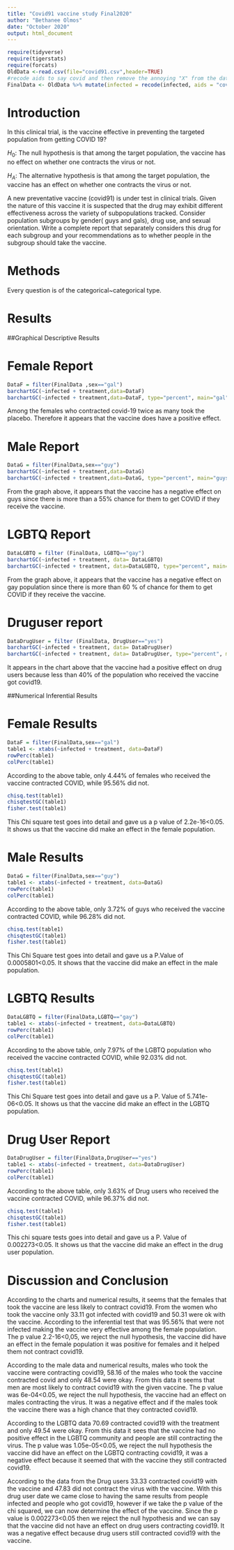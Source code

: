 ```yaml
---
title: "Covid91 vaccine study Final2020"
author: "Bethanee Olmos"
date: "October 2020"
output: html_document
---
```


```r
require(tidyverse)
require(tigerstats)
require(forcats)
OldData <-read.csv(file="covid91.csv",header=TRUE)
#recode aids to say covid and then remove the annoying "X" from the dataframe
FinalData <- OldData %>% mutate(infected = recode(infected, aids = "covid", none = "OK" )) %>% select(-one_of("X"))
```

# Introduction

<!--In this section you explain what you are trying to show.  Where did the data come from?  What is the research or other question you are trying to answer?.  If you skimp in this section expect to be marked down in your grade. Paint a picture of the project a couple of paragraphs is expected!-->

In this clinical trial, is the vaccine effective in preventing the targeted population from getting COVID 19?

$H_0$: The null hypothesis is that among the target population, the vaccine has no effect on whether one contracts the virus or not.

$H_A$: The alternative hypothesis is that among the target population, the vaccine has an effect on whether one contracts the virus or not.

A new  preventative vaccine (covid91) is under test in clinical trials. Given the nature of this vaccine it is suspected that the drug may exhibit different effectiveness across the variety of subpopulations tracked. Consider population subgroups by gender( guys and gals), drug use, and sexual orientation. Write a complete report that separately considers this drug for each subgroup and your recommendations as to whether people in the subgroup should take the vaccine.

# Methods

<!--Decide on your methods:  use "variable analysis" or other appropriate descriptors.  Make sure to choose at least one graphical method and at least one numerical method. Discuss what data manipulations may be needed for example subsetting or other binning procedures and what sort of graphical displays and inferential tools will be used!-->

Every question is of the categorical~categorical type.

# Results

<!--Divide this section into two sub-sections:  One for your descriptive  results and one for your inferential results.!-->



##Graphical Descriptive Results

# Female Report
  

```r
DataF = filter(FinalData ,sex=="gal") 
barchartGC(~infected + treatment,data=DataF)
barchartGC(~infected + treatment,data=DataF, type="percent", main="gal")

```


Among the females who contracted covid-19 twice as many took the placebo. Therefore it appears that the vaccine does have a positive effect. 


# Male Report

```r
DataG = filter(FinalData,sex=="guy") 
barchartGC(~infected + treatment,data=DataG)
barchartGC(~infected + treatment,data=DataG, type="percent", main="guys")

```

From the graph above, it appears that the vaccine has a negative effect on guys since there is more than a 55% chance for them to get COVID if they receive the vaccine.
  
  

# LGBTQ Report

```r
DataLGBTQ = filter (FinalData, LGBTQ=="gay")
barchartGC(~infected + treatment, data= DataLGBTQ)
barchartGC(~infected + treatment, data=DataLGBTQ, type="percent", main="gays")
```


From the graph above, it appears that the vaccine has a negative effect on gay population since there is more than 60 % of chance for them to get COVID if they receive the vaccine.
  
# Druguser report  

  

```r
DataDrugUser = filter (FinalData, DrugUser=="yes")
barchartGC(~infected + treatment, data= DataDrugUser)
barchartGC(~infected + treatment, data= DataDrugUser, type="percent", main="DrugUser")
```
  
  
It appears in the chart above that the vaccine had a positive effect on drug users because less than 40% of the population who received the vaccine got covid19.


##Numerical Inferential Results
  
# Female Results
  
```r
DataF = filter(FinalData,sex=="gal")
table1 <- xtabs(~infected + treatment, data=DataF)
rowPerc(table1)
colPerc(table1)
```

According to the above table, only 4.44% of females who received the vaccine contracted COVID, while 95.56% did not. 


```r
chisq.test(table1)
chisqtestGC(table1)
fisher.test(table1)
```

This Chi square test goes into detail and gave us a p value of 2.2e-16<0.05. It shows us that the vaccine did make an effect in the female population.
  
# Male Results  
  
  
```r
DataG = filter(FinalData,sex=="guy")
table1 <- xtabs(~infected + treatment, data=DataG)
rowPerc(table1)
colPerc(table1)
```

According to the above table, only 3.72% of guys who received the vaccine contracted COVID, while 96.28% did not. 

```r
chisq.test(table1)
chisqtestGC(table1)
fisher.test(table1)
```

This Chi Square test goes into detail and gave us a P.Value of 0.0005801<0.05. It shows that the vaccine did make an effect in the male population.

# LGBTQ Results  
  
  
```r
DataLGBTQ = filter(FinalData,LGBTQ=="gay")
table1 <- xtabs(~infected + treatment, data=DataLGBTQ)
rowPerc(table1)
colPerc(table1)
```

According to the above table, only 7.97% of the LGBTQ population who received the vaccine contracted COVID, while 92.03% did not.   


```r
chisq.test(table1)
chisqtestGC(table1)
fisher.test(table1)
```

This Chi Square test goes into detail and gave us a P. Value of 5.741e-06<0.05. It shows us that the vaccine did make an effect in the LGBTQ population. 
  
  
# Drug User Report  

```r
DataDrugUser = filter(FinalData,DrugUser=="yes")
table1 <- xtabs(~infected + treatment, data=DataDrugUser)
rowPerc(table1)
colPerc(table1)
```

According to the above table, only 3.63% of Drug users who received the vaccine contracted COVID, while 96.37% did not. 


```r
chisq.test(table1)
chisqtestGC(table1)
fisher.test(table1)
```
  

This chi square tests goes into detail and gave us a P. Value of 0.002273<0.05. It shows us that the vaccine did make an effect in the drug user population.

  
# Discussion and Conclusion

<!--Discussion and conclusion here.  If you found a relationship be sure to consider whether the relationship occurs because one of the variavbles causes the other, or whether they perhasps are related for some other reason.  Watch the chapter 6 videos from the GeorgeTown videos collection.!-->

According to the charts and numerical results, it seems that the females that took the vaccine are less likely to contract covid19. From the women who took the vaccine only 33.11 got infected with covid19 and 50.31 were ok with the vaccine. According to the inferential test that was 95.56% that were not infected making the vaccine very effective among the female population. The p value 2.2-16<0,05, we reject the null hypothesis, the vaccine did have an effect in the female population it was positive for females and it helped them not contract covid19.

According to the male data and numerical results, males who took the vaccine were contracting covid19, 58.16 of the males who took the vaccine contracted covid and only 48.54 were okay. From this data it seems that men are most likely to contract covid19 with the given vaccine. The p value was 6e-04<0.05, we reject the null hypothesis, the vaccine had an effect on males contracting the virus. It was a negative effect and if the males took the vaccine there was a high chance that they contracted covid19.

According to the LGBTQ data 70.69 contracted covid19 with the treatment and only 49.54 were okay. From this data it sees that the vaccine had no positive effect in the LGBTQ community and people are still contracting the virus. The p value was 1.05e-05<0.05, we reject the null hypothesis the vaccine did have an effect on the LGBTQ contracting covid19, it was a negative effect because it seemed that with the vaccine they still contracted covid19.

According to the data from the Drug users 33.33 contracted covid19 with the vaccine and 47.83 did not contract the virus with the vaccine. With this drug user date we came close to having the same results from people infected and people who got covid19, however if we take the p value of the chi squared, we can now determine the effect of the vaccine. Since the p value is 0.002273<0.05 then we reject the null hypothesis and we can say that the vaccine did not have an effect on drug users contracting covid19. It was a negative effect because drug users still contracted covid19 with the vaccine.